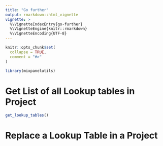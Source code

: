 ```yaml
---
title: "Go further"
output: rmarkdown::html_vignette
vignette: >
  %\VignetteIndexEntry{go-further}
  %\VignetteEngine{knitr::rmarkdown}
  %\VignetteEncoding{UTF-8}
---
```


```r
knitr::opts_chunk$set(
  collapse = TRUE,
  comment = "#>"
)
```

```r
library(mixpanelutils)
```

<!-- WARNING - This vignette is generated by {fusen} from dev/flat_minimal.Rmd: do not edit by hand -->

# Get List of all Lookup tables in Project

```r
get_lookup_tables()

```

# Replace a Lookup Table in a Project


